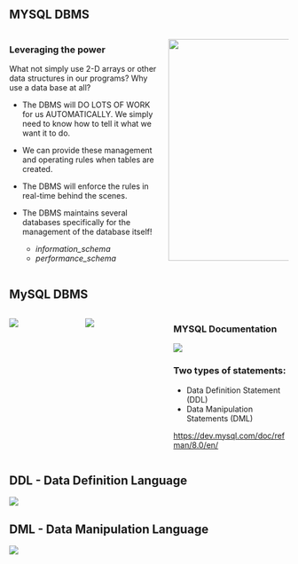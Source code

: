 <!-- # MySQL DBMS -->

## MYSQL DBMS

:::: {.columns}
::: {.column width=55%}
###  Leveraging the power

What not simply use 2-D arrays or other data structures in our programs? Why use a data base at all?

* The DBMS will DO LOTS OF WORK for us AUTOMATICALLY.
We simply need to know how to tell it what we want it to do.

* We can provide these management and operating rules when tables are created.

* The DBMS will enforce the rules in real-time behind the scenes.

* The DBMS maintains several databases specifically
for the management of the database itself!

    * *information_schema*
    * *performance_schema*


:::
::: {.column width=45%}

![](assets/L13-dbms-overview.png){height=400 fig-align="center"}

:::
::::

## MySQL DBMS

:::: {.columns}
::: {.column width=25%}

![](assets/L13-mysql-col1.png)

:::
::: {.column width=30%}

![](assets/L13-mysql-col2.png)

:::
::: {.column width=45%}
### MYSQL Documentation

![](assets/L13-mysql-col3.png)

### Two types of statements:

* Data Definition Statement (DDL)
* Data Manipulation Statements (DML)

<https://dev.mysql.com/doc/refman/8.0/en/>{target="_blank"}

:::
::::

## DDL - Data Definition Language

![](assets/L13-mysql-ddl.png)

## DML - Data Manipulation Language

![](assets/L13-mysql-dml.png)

